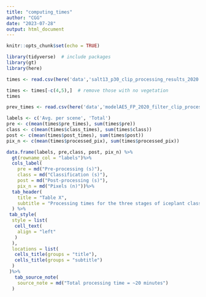 ```yaml
---
title: "computing_times"
author: "CGG"
date: "2023-07-28"
output: html_document
---
```


```r
knitr::opts_chunk$set(echo = TRUE)

library(tidyverse)  # include packages 
library(gt)
library(here)
```

```r
times <- read.csv(here('data','salt13_p30_clip_processing_results_2020.csv'))
```

```r
times <- times[-c(4,5),]  # remove those with no vegetation
times
```

```r
prev_times <- read.csv(here('data','modelAE5_FP_2020_filter_clip_processing_results_2020.csv'))
```

```r
labels <- c('Avg. per scene', 'Total')
pre <- c(mean(times$pre_times), sum(times$pre))
class <- c(mean(times$class_times), sum(times$class))
post <- c(mean(times$post_times), sum(times$post))
pix_n <- c(mean(times$processed_pix), sum(times$processed_pix))

data.frame(labels, pre,class, post, pix_n) %>% 
  gt(rowname_col = "labels")%>% 
  cols_label(
    pre = md("Pre-processing (s)"),
    class = md("Classification (s)"),
    post = md("Post-processing (s)"),
    pix_n = md("Pixels (n)"))%>% 
  tab_header(
    title = "Table X",
    subtitle = "Processing times for the three stages of iceplant classification in individual NAIP scenes and number of pixels analyzed after masking to coastal zone."
  ) %>% 
 tab_style(
  style = list(
   cell_text(
    align = "left"
   )
  ),
  locations = list(
   cells_title(groups = "title"),
   cells_title(groups = "subtitle")   
  )
 )%>% 
   tab_source_note(
    source_note = md("Total processing time = ~20 minutes")
  )
```